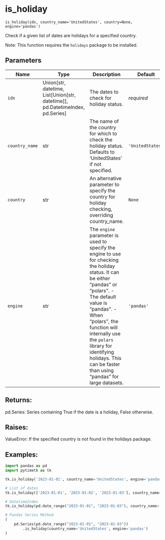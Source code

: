 # is_holiday { #pytimetk.is_holiday }

`is_holiday(idx, country_name='UnitedStates', country=None, engine='pandas')`

Check if a given list of dates are holidays for a specified country.

Note: This function requires the `holidays` package to be installed.

## Parameters

| Name           | Type                                                                                | Description                                                                                                                                                                                                                                                                                                                      | Default          |
|----------------|-------------------------------------------------------------------------------------|----------------------------------------------------------------------------------------------------------------------------------------------------------------------------------------------------------------------------------------------------------------------------------------------------------------------------------|------------------|
| `idx`          | Union\[str, datetime, List\[Union\[str, datetime\]\], pd.DatetimeIndex, pd.Series\] | The dates to check for holiday status.                                                                                                                                                                                                                                                                                           | _required_       |
| `country_name` | str                                                                                 | The name of the country for which to check the holiday status. Defaults  to 'UnitedStates' if not specified.                                                                                                                                                                                                                     | `'UnitedStates'` |
| `country`      | str                                                                                 | An alternative parameter to specify the country for holiday checking,  overriding country_name.                                                                                                                                                                                                                                  | `None`           |
| `engine`       | str                                                                                 | The `engine` parameter is used to specify the engine to use for checking the holiday status. It can be either "pandas" or "polars". - The default value is "pandas". - When "polars", the function will internally use the `polars` library for identifying holidays. This can be faster than using "pandas" for large datasets. | `'pandas'`       | 

## Returns:

pd.Series:
    Series containing True if the date is a holiday, False otherwise.



## Raises:

ValueError:
    If the specified country is not found in the holidays package.



## Examples:

```python
import pandas as pd
import pytimetk as tk

tk.is_holiday('2023-01-01', country_name='UnitedStates', engine='pandas')
```

```python
# List of dates
tk.is_holiday(['2023-01-01', '2023-01-02', '2023-01-03'], country_name='UnitedStates', engine='pandas')
```

```python
# DatetimeIndex
tk.is_holiday(pd.date_range("2023-01-01", "2023-01-03"), country_name='UnitedStates', engine='pandas')
```

```python
# Pandas Series Method
( 
    pd.Series(pd.date_range("2023-01-01", "2023-01-03"))
        .is_holiday(country_name='UnitedStates', engine='pandas')
)
```
